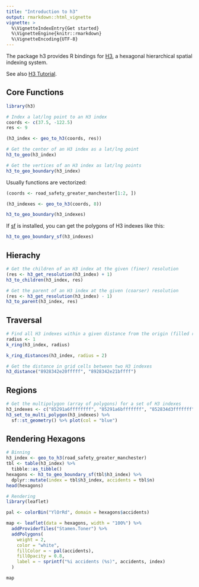 ```yaml
---
title: "Introduction to h3"
output: rmarkdown::html_vignette
vignette: >
  %\VignetteIndexEntry{Get started}
  %\VignetteEngine{knitr::rmarkdown}
  %\VignetteEncoding{UTF-8}
---
```


The package h3 provides R bindings for [H3](https://uber.github.io/h3/), a hexagonal hierarchical spatial indexing system.

See also [H3 Tutorial](https://observablehq.com/@nrabinowitz/h3-tutorial-the-h3-js-library).

## Core Functions

```r
library(h3)

# Index a lat/lng point to an H3 index
coords <- c(37.5, -122.5)
res <- 9

(h3_index <- geo_to_h3(coords, res))

# Get the center of an H3 index as a lat/lng point
h3_to_geo(h3_index)

# Get the vertices of an H3 index as lat/lng points
h3_to_geo_boundary(h3_index)
```

Usually functions are vectorized:

```r
(coords <- road_safety_greater_manchester[1:2, ])

(h3_indexes <- geo_to_h3(coords, 8))

h3_to_geo_boundary(h3_indexes)
```

If [sf](https://github.com/r-spatial/sf) is installed, you can get the polygons of H3 indexes like this:

```r
h3_to_geo_boundary_sf(h3_indexes)
```

## Hierachy

```r
# Get the children of an H3 index at the given (finer) resolution
(res <- h3_get_resolution(h3_index) + 1)
h3_to_children(h3_index, res)

# Get the parent of an H3 index at the given (coarser) resolution
(res <- h3_get_resolution(h3_index) - 1)
h3_to_parent(h3_index, res)
```

## Traversal

```r
# Find all H3 indexes within a given distance from the origin (filled ring)
radius <- 1
k_ring(h3_index, radius)

k_ring_distances(h3_index, radius = 2)

# Get the distance in grid cells between two H3 indexes
h3_distance("8928342e20fffff", "8928342e21bffff")
```

## Regions

```r
# Get the multipolygon (array of polygons) for a set of H3 indexes
h3_indexes <- c("85291a6ffffffff", "85291a6bfffffff", "852834d3fffffff")
h3_set_to_multi_polygon(h3_indexes) %>%
  sf::st_geometry() %>% plot(col = "blue")
```

## Rendering Hexagons

```r
# Binning
h3_index <- geo_to_h3(road_safety_greater_manchester)
tbl <- table(h3_index) %>%
  tibble::as_tibble()
hexagons <- h3_to_geo_boundary_sf(tbl$h3_index) %>%
  dplyr::mutate(index = tbl$h3_index, accidents = tbl$n)
head(hexagons)

# Rendering
library(leaflet)

pal <- colorBin("YlOrRd", domain = hexagons$accidents)

map <- leaflet(data = hexagons, width = "100%") %>%
  addProviderTiles("Stamen.Toner") %>%
  addPolygons(
    weight = 2,
    color = "white",
    fillColor = ~ pal(accidents),
    fillOpacity = 0.8,
    label = ~ sprintf("%i accidents (%s)", accidents, index)
  )

map
```
